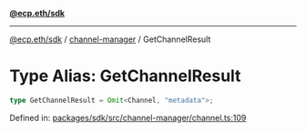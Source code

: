 [**@ecp.eth/sdk**](../../index.mdx)

***

[@ecp.eth/sdk](/sdk-reference/index.mdx) / [channel-manager](/sdk-reference/channel-manager/index.mdx) / GetChannelResult

# Type Alias: GetChannelResult

```ts
type GetChannelResult = Omit<Channel, "metadata">;
```

Defined in: [packages/sdk/src/channel-manager/channel.ts:109](https://github.com/ecp-eth/comments-monorepo/blob/main/packages/sdk/src/channel-manager/channel.ts#L109)
